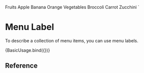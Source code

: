 
<Meta 
    title="Components/Menu/MenuLabel"
    component="fp-menu-label"
/>

<fp-menu style="max-width: 200px;">
  <fp-menu-label>Fruits</fp-menu-label>
  <fp-menu-item value="apple">Apple</fp-menu-item>
  <fp-menu-item value="banana">Banana</fp-menu-item>
  <fp-menu-item value="orange">Orange</fp-menu-item>
  <fp-divider variant='primary' size='5xs' type='solid'></fp-divider>
  <fp-menu-label>Vegetables</fp-menu-label>
  <fp-menu-item value="broccoli">Broccoli</fp-menu-item>
  <fp-menu-item value="carrot">Carrot</fp-menu-item>
  <fp-menu-item value="zucchini">Zucchini</fp-menu-item>
</fp-menu>
`

# Menu Label

To describe a collection of menu items, you can use menu labels.

<Canvas isColumn>
    <Story name="Basic Usage">{BasicUsage.bind({})}</Story>
</Canvas>    

## Reference

<ArgsTable of="fp-menu-label" />